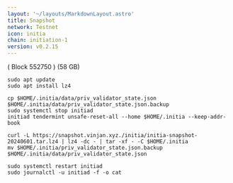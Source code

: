 ```yaml
---
layout: '~/layouts/MarkdownLayout.astro'
title: Snapshot
network: Testnet
icon: initia
chain: initiation-1
version: v0.2.15
---
```

( Block 552750 ) (58 GB)
```
sudo apt update
sudo apt install lz4
```
```
cp $HOME/.initia/data/priv_validator_state.json $HOME/.initia/data/priv_validator_state.json.backup
sudo systemctl stop initiad
initiad tendermint unsafe-reset-all --home $HOME/.initia --keep-addr-book
```
```
curl -L https://snapshot.vinjan.xyz./initia/initia-snapshot-20240601.tar.lz4 | lz4 -dc - | tar -xf - -C $HOME/.initia
mv $HOME/.initia/priv_validator_state.json.backup $HOME/.initia/data/priv_validator_state.json
```
```
sudo systemctl restart initiad
sudo journalctl -u initiad -f -o cat
```
